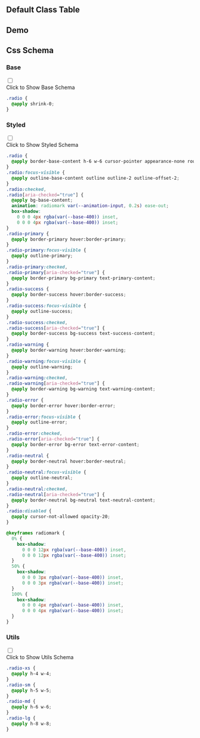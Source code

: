 

## Default Class Table
  
<CssTable name="radio" />
  
## Demo
  
<Demo></Demo>
  
## Css Schema


### Base

<div className="collapse">
<input type="checkbox" /> 
<div class="collapse-title px-0">
<span class="btn">Click to Show Base Schema</span>
</div>
<div class="collapse-content"> 

```css
.radio {
  @apply shrink-0;
}

```

</div>
</div>



### Styled

<div className="collapse">
<input type="checkbox" /> 
<div class="collapse-title px-0">
<span class="btn">Click to Show Styled Schema</span>
</div>
<div class="collapse-content"> 

```css
.radio {
  @apply border-base-content h-6 w-6 cursor-pointer appearance-none rounded-full border border-opacity-20;
}
.radio:focus-visible {
  @apply outline-base-content outline outline-2 outline-offset-2;
}
.radio:checked,
.radio[aria-checked="true"] {
  @apply bg-base-content;
  animation: radiomark var(--animation-input, 0.2s) ease-out;
  box-shadow:
    0 0 0 4px rgba(var(--base-400)) inset,
    0 0 0 4px rgba(var(--base-400)) inset;
}
.radio-primary {
  @apply border-primary hover:border-primary;
}
.radio-primary:focus-visible {
  @apply outline-primary;
}
.radio-primary:checked,
.radio-primary[aria-checked="true"] {
  @apply border-primary bg-primary text-primary-content;
}
.radio-success {
  @apply border-success hover:border-success;
}
.radio-success:focus-visible {
  @apply outline-success;
}
.radio-success:checked,
.radio-success[aria-checked="true"] {
  @apply border-success bg-success text-success-content;
}
.radio-warning {
  @apply border-warning hover:border-warning;
}
.radio-warning:focus-visible {
  @apply outline-warning;
}
.radio-warning:checked,
.radio-warning[aria-checked="true"] {
  @apply border-warning bg-warning text-warning-content;
}
.radio-error {
  @apply border-error hover:border-error;
}
.radio-error:focus-visible {
  @apply outline-error;
}
.radio-error:checked,
.radio-error[aria-checked="true"] {
  @apply border-error bg-error text-error-content;
}
.radio-neutral {
  @apply border-neutral hover:border-neutral;
}
.radio-neutral:focus-visible {
  @apply outline-neutral;
}
.radio-neutral:checked,
.radio-neutral[aria-checked="true"] {
  @apply border-neutral bg-neutral text-neutral-content;
}
.radio:disabled {
  @apply cursor-not-allowed opacity-20;
}

@keyframes radiomark {
  0% {
    box-shadow:
      0 0 0 12px rgba(var(--base-400)) inset,
      0 0 0 12px rgba(var(--base-400)) inset;
  }
  50% {
    box-shadow:
      0 0 0 3px rgba(var(--base-400)) inset,
      0 0 0 3px rgba(var(--base-400)) inset;
  }
  100% {
    box-shadow:
      0 0 0 4px rgba(var(--base-400)) inset,
      0 0 0 4px rgba(var(--base-400)) inset;
  }
}

```

</div>
</div>



### Utils

<div className="collapse">
<input type="checkbox" /> 
<div class="collapse-title px-0">
<span class="btn">Click to Show Utils Schema</span>
</div>
<div class="collapse-content"> 

```css
.radio-xs {
  @apply h-4 w-4;
}
.radio-sm {
  @apply h-5 w-5;
}
.radio-md {
  @apply h-6 w-6;
}
.radio-lg {
  @apply h-8 w-8;
}

```

</div>
</div>



